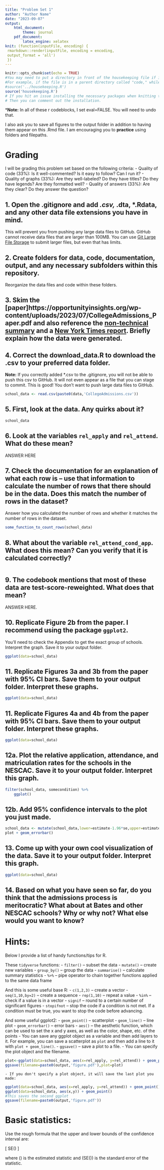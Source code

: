 ---
title: "Problem Set 1"
author: "Author Name"
date: "2023-09-07"
output: 
    html_document:
        theme: journal
    pdf_document:
        latex_engine: xelatex
knit: (function(inputFile, encoding) {
 rmarkdown::render(inputFile, encoding = encoding, 
 output_format = 'all') 
 })
---

```{r setup, include=FALSE}
knitr::opts_chunk$set(echo = TRUE)
#You may need to put a directory in front of the housekeeping file if it is not in the same directory as this Rmd file.
#For example, if the file is in a parent directory called "code," while this .Rmd is in "code/analysis," you would use: 
#source('../housekeeping.R')
source('housekeeping.R')
# If you hit an issue installing the necessary packages when knitting this .RMD, you can install outside of this RMD by running housekeeping.R on its own.
# Then you can comment out the installation. 
```

***Note:** In all of these r codeblocks, I set eval=FALSE. You will need to undo that.

I also ask you to save all figures to the output folder in addition to having them appear on this .Rmd file. I am encouraging you to **practice** using folders and filepaths. 

# Grading
I will be grading this problem set based on the following criteria:
- Quality of code (33%): Is it well-commented? Is it easy to follow? Can I run it?
- Quality of graphs (33%): Are they well-labeled? Do they have titles? Do they have legends? Are they formatted well?
- Quality of answers (33%): Are they clear? Do they answer the question?

## 1. Open the .gitignore and add *.csv, *.dta, *.Rdata, and any other data file extensions you have in mind. 

This will prevent you from pushing any large data files to GitHub. GitHub cannot receive data files that are larger than 100MB. You can use [Git Large File Storage](https://docs.github.com/en/repositories/working-with-files/managing-large-files/about-git-large-file-storage) to submit larger files, but even that has limits.

## 2. Create folders for data, code, documentation, output, and any necessary subfolders within this repository. 
Reorganize the data files and code within these folders. 

## 3. Skim the [paper]https://opportunityinsights.org/wp-content/uploads/2023/07/CollegeAdmissions_Paper.pdf and also reference the [non-technical summary](https://opportunityinsights.org/wp-content/uploads/2023/07/CollegeAdmissions_Nontech.pdf) and a [New York Times report](https://www.nytimes.com/interactive/2023/07/24/upshot/ivy-league-elite-college-admissions.html). Briefly explain how the data were generated. 

## 4. Correct the download_data.R to download the .csv to your preferred data folder.

**Note:** If you correctly added *.csv to the .gitignore, you will not be able to push this csv to GitHub. It will not even appear as a file that you can stage to commit. This is good! You don't want to push large data files to GitHub.

```{r,eval=FALSE}
school_data <- read.csv(paste0(data,'CollegeAdmissions.csv'))
```

## 5. First, look at the data. Any quirks about it? 

```{r,eval=FALSE}
school_data
```

## 6. Look at the variables `rel_apply` and `rel_attend`. What do these mean?
ANSWER HERE

## 7. Check the documentation for an explanation of what each row is -- use that information to calculate the number of rows that there should be in the data. Does this match the number of rows in the dataset? 
Answer how you calculated the number of rows and whether it matches the number of rows in the dataset.

```{r,eval=FALSE}
some_function_to_count_rows(school_data)
```

## 8. What about the variable `rel_attend_cond_app`. What does this mean? Can you verify that it is calculated correctly? 

```{r,eval=FALSE}

```

## 9. The codebook mentions that most of these data are test-score-reweighted. What does that mean? 
ANSWER HERE.

## 10. Replicate Figure 2b from the paper. I recommend using the package `ggplot2`. 
You'll need to check the Appendix to get the exact group of schools. Interpret the graph. Save it to your output folder.

```{r,eval=FALSE}
ggplot(data=school_data)
```

## 11. Replicate Figures 3a and 3b from the paper with 95% CI bars. Save them to your output folder. Interpret these graphs. 

```{r,eval=FALSE}
ggplot(data=school_data)
```

## 11. Replicate Figures 4a and 4b from the paper with 95% CI bars. Save them to your output folder. Interpret these graphs. 

```{r,eval=FALSE}
ggplot(data=school_data)
```

## 12a. Plot the relative application, attendance, and matriculation rates for the schools in the NESCAC. Save it to your output folder. Interpret this graph. 

```{r,eval=FALSE}
filter(school_data, somecondition) %>% 
    ggplot()
```

## 12b. Add 95% confidence intervals to the plot you just made. 

```{r,eval=FALSE}
school_data <- mutate(school_data,lower=estimate-1.96*se,upper=estimate+1.96*se)
plot + geom_errorbar()
```


## 13. Come up with your own cool visualization of the data. Save it to your output folder. Interpret this graph. 

```{r,eval=FALSE}
ggplot(data=school_data)
```

## 14. Based on what you have seen so far, do you think that the admissions process is meritocratic? What about at Bates and other NESCAC schools? Why or why not? What else would you want to know? 

\newpage

# Hints:
Below I provide a list of handy functions/tips for R. 

These `tidyverse` functions:
- `filter()` -- subset the data
- `mutate()` -- create new variables
- `group_by()` -- group the data
- `summarise()` -- calculate summary statistics
- `%>%` -- pipe operator to chain together functions applied to the same data frame

And this is some useful base R:
- `c(1,2,3)` -- create a vector
- `seq(1,10,by=2)` -- create a sequence
- `rep(1,10)` -- repeat a value
- `%in%` -- check if a value is in a vector
- `signif` -- round to a certain number of significant figures
- `stopifnot` -- stop the code if a condition is not met. If a condition must be true, you want to stop the code before advancing.

And some useful ggplot2:
- `geom_point()` -- scatterplot
- `geom_line()` -- line plot
- `geom_errorbar()` -- error bars
- `aes()` -- the aesthetic function, which can be used to set the x and y axes, as well as the color, shape, etc. of the points
- You can save any ggplot object as a variable and then add layers to it. For example, you can save a scatterplot as `plot` and then add a line to it with `plot + geom_line()`.
- `ggsave()` -- save a plot to a file. 
    - You can specify the plot object and the filename.
```{r,eval=FALSE}
plot<-ggplot(data=school_data, aes(x=rel_apply, y=rel_attend)) + geom_point()
ggsave(filename=paste0(output,'figure.pdf'),plot=plot)
```
    - If you don't specify a plot object, it will save the last plot you made:
```{r,eval=FALSE}
ggplot(data=school_data, aes(x=rel_apply, y=rel_attend)) + geom_point()
ggplot(data=school_data, aes(x,y)) + geom_point() 
#This saves the second ggplot
ggsave(filename=paste0(output,'figure.pdf'))
```


# Basic statistics:
Use the rough formula that the upper and lower bounds of the confidence interval are:

\[ \hat{\beta} \pm 1.96 \times SE(\hat{\beta}) \]

where \(\hat{\beta}\) is the estimated statistic and \(SE(\hat{\beta})\) is the standard error of the statistic.
